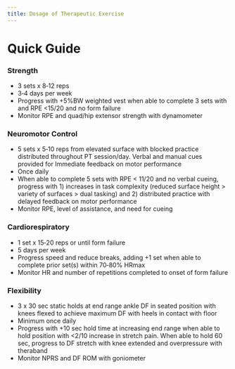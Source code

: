 ```yaml
---
title: Dosage of Therapeutic Exercise
---
```


# Quick Guide

:::{layout-ncol="4"}
### Strength


- 3 sets x 8‐12 reps
- 3‐4 days per week
- Progress with +5%BW weighted vest when able to complete 3 sets with and RPE <15/20 and no form failure
- Monitor RPE and quad/hip extensor strength with dynamometer

### Neuromotor Control

- 5 sets x 5‐10 reps from elevated surface with blocked practice distributed throughout PT session/day. Verbal and manual cues provided for Immediate feedback on motor performance
- Once daily
- When able to complete 5 sets with RPE < 11/20 and no verbal cueing, progress with 1) increases in task complexity (reduced surface height > variety of surfaces > dual tasking) and 2) distributed practice with delayed feedback on motor performance
- Monitor RPE, level of assistance, and need for cueing

### Cardiorespiratory

- 1 set x 15‐20 reps or until form failure
- 5 days per week
- Progress speed and reduce breaks, adding +1 set when able to complete prior set(s) within 70‐80% HRmax
- Monitor HR and number of repetitions completed to onset of form failure

### Flexibility

- 3 x 30 sec static holds at end range ankle DF in seated position with knees flexed to achieve maximum DF with heels in contact with floor
- Minimum once daily
- Progress with +10 sec hold time at increasing end\ range when able to hold position with <2/10 increase in stretch pain. When able to hold 60 sec, progress to DF stretch with knee extended and overpressure with theraband
- Monitor NPRS and DF ROM with goniometer

:::
